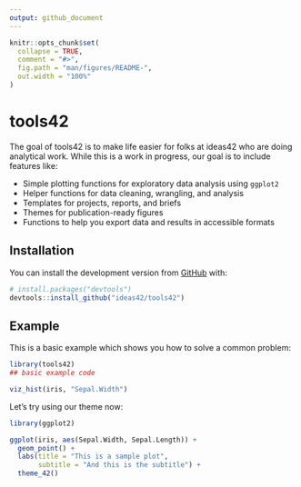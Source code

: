 ```yaml
---
output: github_document
---
```


<!-- README.md is generated from README.Rmd. Please edit that file -->

```r
knitr::opts_chunk$set(
  collapse = TRUE,
  comment = "#>",
  fig.path = "man/figures/README-",
  out.width = "100%"
)
```

# tools42

<!-- badges: start -->
<!-- badges: end -->

The goal of tools42 is to make life easier for folks at ideas42 who are doing analytical work. While this is a work in progress, our goal is to include features like:

- Simple plotting functions for exploratory data analysis using `ggplot2`
- Helper functions for data cleaning, wrangling, and analysis
- Templates for projects, reports, and briefs
- Themes for publication-ready figures
- Functions to help you export data and results in accessible formats

## Installation

You can install the development version from [GitHub](https://github.com/) with:

``` r
# install.packages("devtools")
devtools::install_github("ideas42/tools42")
```
## Example

This is a basic example which shows you how to solve a common problem:

```r
library(tools42)
## basic example code

viz_hist(iris, "Sepal.Width")

```

Let's try using our theme now:

```r
library(ggplot2)

ggplot(iris, aes(Sepal.Width, Sepal.Length)) + 
  geom_point() +
  labs(title = "This is a sample plot",
       subtitle = "And this is the subtitle") +
  theme_42()

```

